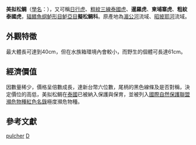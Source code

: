 {{Speciesbox
| image = Tigerfish037.JPG
| status = CR
| status_system = iucn3.1
| status_ref = <ref name="iucn">{{IUCN|id=180969|taxon=''Datnioides pulcher''|assessor=Vidthayanon, C.|assessment_year=2011|version=2013.2|accessdate=20 May 2014}}</ref>
| taxon = Datnioides pulcher
| authority = ([[Kottelat|Kottelat]], 1998)
| synonyms =
* ''Coius pulcher'' <small>Kottelat, 1998</small>
|synonyms_ref = <ref name="iucn"/>
}}
'''美拟松鲷'''（[[學名|學名]]：{{lang|la|''Datnioides pulcher''}}），又可稱[[日行虎|日行虎]]、[[粗紋三線泰國虎|粗紋三線泰國虎]]、'''暹羅虎'''、'''柬埔寨虎'''、'''粗紋泰國虎'''，[[辐鳍魚纲|辐鳍魚纲]][[鲈形目|鲈形目]][[鲈亞目|鲈亞目]]'''擬松鲷科'''。原產地為[[湄公河|湄公河]]流域、[[昭披耶河|昭披耶河]]流域。

==外觀特徵==
最大體長可達到40cm，但在水族箱環境內會較小，而野生的個體可長達61cm。

==經濟價值==
因數量稀少，價格呈倍數成長，達新台幣六位數，尾柄的黑色線條及是否對稱，決定價位的高低，美拟松鲷在[[泰國|泰國]]已被納入保護與保育，並被列入[[國際自然保護聯盟瀕危物種紅色名錄|國際自然保護聯盟瀕危物種紅色名錄]]極度瀕危物種。

==參考文獻==
{{reflist}}

{{taxonbar}}

[[Category:拟松鲷属|pulcher]]
[[Category:1998年描述的魚類|D]]